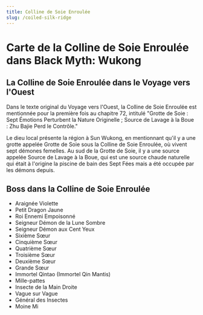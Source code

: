 ```yaml
---
title: Colline de Soie Enroulée
slug: /coiled-silk-ridge
---
```


# Carte de la Colline de Soie Enroulée dans Black Myth: Wukong

## La Colline de Soie Enroulée dans le Voyage vers l'Ouest

Dans le texte original du Voyage vers l'Ouest, la Colline de Soie Enroulée est mentionnée pour la première fois au chapitre 72, intitulé "Grotte de Soie : Sept Émotions Perturbent la Nature Originelle ; Source de Lavage à la Boue : Zhu Bajie Perd le Contrôle."

Le dieu local présente la région à Sun Wukong, en mentionnant qu'il y a une grotte appelée Grotte de Soie sous la Colline de Soie Enroulée, où vivent sept démones femelles. Au sud de la Grotte de Soie, il y a une source appelée Source de Lavage à la Boue, qui est une source chaude naturelle qui était à l'origine la piscine de bain des Sept Fées mais a été occupée par les démons depuis.

## Boss dans la Colline de Soie Enroulée

- Araignée Violette
- Petit Dragon Jaune
- Roi Ennemi Empoisonné
- Seigneur Démon de la Lune Sombre
- Seigneur Démon aux Cent Yeux
- Sixième Sœur
- Cinquième Sœur
- Quatrième Sœur
- Troisième Sœur
- Deuxième Sœur
- Grande Sœur
- Immortel Qintao (Immortel Qin Mantis)
- Mille-pattes
- Insecte de la Main Droite
- Vague sur Vague
- Général des Insectes
- Moine Mi

